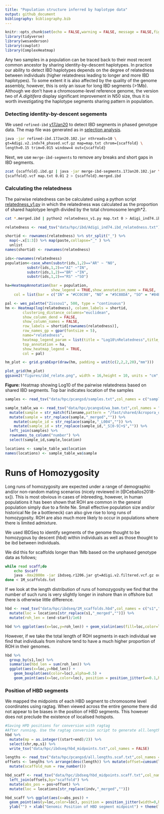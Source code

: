 ```yaml
---
title: "Population structure inferred by haplotype data"
output: github_document
bibliography: bibliography.bib
---
```


```r
knitr::opts_chunk$set(echo = FALSE,warning = FALSE, message = FALSE,fig.retina = 2)
library(tidyverse)
library(wesanderson)
library(cowplot)
library(ComplexHeatmap)
```

Any two samples in a population can be traced back to their most recent common ancestor by sharing identity-by-descent haplotypes. In practice our ability to detect IBD haplotypes depends on the degree of relatedness between individuals (higher relatedness leading to longer and more IBD haplotypes).  To some extent it is also affected by the quality of the genome assembly, however, this is only an issue for long IBD segments (>1Mb). Although we don't have a chromosome-level reference genome, the version two of *A.digitifera* display significant improvement in N50 size, thus it is worth investigating the haplotype segments sharing pattern in population.

### Detecting identity-by-descent segements
We used `refined-ibd` [v17Jan20](https://faculty.washington.edu/browning/refined-ibd.html) to detect IBD segments in phased genotype data. The map file was generated as in [selection analysis](06.selection_analysis.md).

```bash
java -jar refined-ibd.17Jan20.102.jar nthreads=10 \
gt=Adigi.v2.indv74_phased.vcf.gz map=map.txt chrom={scaffold} \
length=0.15 trim=0.015 window=4 out={scaffold}
```

Next, we use `merge-ibd-segments` to remove any breaks and short gaps in IBD segments.
```bash
zcat {scaffold}.ibd.gz | java -jar merge-ibd-segments.17Jan20.102.jar \
{scaffold}.vcf map.txt 0.01 2 > {scaffold}.merged.ibd
```
### Calculating the relatedness
The pairwise relatedness can be calculated using a python script [relatedness_v1.py](http://faculty.washington.edu/sguy/ibd_relatedness.html) in which the relatedness was calculated as the proportion of shared haplotype length divided by the total chromosome length*2.
```bash
cat *.merged.ibd | python2 relatedness_v1.py map.txt 0 > Adigi_ind74.ibd_relatedness.txt
```

```r
relatedness <- read_tsv("data/hpc/ibd/Adigi_ind74.ibd_relatedness.txt") %>% column_to_rownames("ID") %>% as.matrix()

shortid <- rownames(relatedness) %>% str_split("_") %>% 
  map(~.x[1:3]) %>% map(paste,collapse="_" ) %>% 
  unlist
names(shortid) <- rownames(relatedness)

ids<-rownames(relatedness) 
population<-case_when(substr(ids,1,2)=="AR" ~ "NO",
          substr(ids,1,2)=="AI" ~"IN",
          substr(ids,1,2)=="BR" ~"IN",
          substr(ids,1,2)=="RS" ~"SO")

ha=HeatmapAnnotation(bar = population,
                     show_legend = TRUE,show_annotation_name = FALSE,
    col = list(bar = c("IN" = "#CC0C00", "NO" = "#5C88DA", "SO" = "#84BD00")))

pal <- wes_palette("Zissou1", 500, type = "continuous")
hm <- Heatmap(log(relatedness), column_labels = shortid,
        clustering_distance_columns="euclidean",
        show_column_dend = FALSE,
        show_column_names = FALSE,
        row_labels = shortid[rownames(relatedness)],
        row_names_gp = gpar(fontsize = 5),
        name="relatedness",
        heatmap_legend_param = list(title = "Log10\nRelatedness",title_gp = gpar(fontsize = 8)),
        top_annotation = ha,
        show_heatmap_legend = TRUE,
        col = pal)

hm_plot <- grid.grabExpr(draw(hm, padding = unit(c(2,2,2,20),"mm")))

plot_grid(hm_plot)
ggsave2("figures/ibd_relate.png", width = 16,height = 10, units = "cm", dpi = 300)
```

**Figure:** Heatmap showing Log10 of the pairwise relatedness based on shared IBD segments. Top bar indicates location of the samples


```r
samples <- read_tsv("data/hpc/pcangsd/samples.txt",col_names = c("sample_id","location","mapping_rate","mean_mapping_depth","genome_cov"))

sample_table_wa <- read_tsv("data/hpc/pcangsd/wa_bam.txt",col_names = "filename") %>%
  mutate(sample = str_match(filename,pattern = "/fast/shared/Acropora_digitifera_wgs_bamfile/[A-Z]+/(.*)_aligned")[,2]) %>% 
  mutate(sample = str_replace(sample,"_merged","")) %>% 
    mutate(sample_id = str_replace(sample,"_L004","")) %>% 
    mutate(sample_id = str_replace(sample_id,"_S[0-9]+$","")) %>% 
  left_join(samples) %>% 
  rownames_to_column("number") %>% 
  select(sample_id,sample,location)

locations <- sample_table_wa$location
names(locations) <- sample_table_wa$sample

```

# Runs of Homozygosity

Long runs of homozygosity are expected under a range of demographic and/or non-random mating scenarios (nicely reviewed in [@Ceballos2018-sx]).  This is most obvious in cases of inbreeding, however, in human populations it has been shown that ROH are common in the general population simply due to a finite Ne.  Small effective population size and/or historical Ne (ie a bottleneck) can also give rise to long runs of homozygosity. ROH are also much more likely to occur in populations where there is limited admixture. 

We used IBDSeq to identify segments of the genome thought to be homozygous by descent (hbd) within individuals as well as those thought to be ibd between individuals. 

We did this for scaffolds longer than 1Mb based on the unphased genotype data as follows;
```bash
while read scaff;do
	echo $scaff
	java -Xmx2000m -jar ibdseq.r1206.jar gt=Adigi.v2.filtered.vcf.gz out=${scaff} nthreads=4 chrom=${scaff}
done < 1M_scaffolds.txt
```

If we look at the length distribution of runs of homozygosity we find that the number of such runs is very slightly longer in inshore than in offshore but there is otherwise little difference. 

```r
hbd <- read_tsv("data/hpc/ibdseq/1M_scaffolds.hbd",col_names = c("s1","h1","s2","h2","chr","start","end","LOD")) %>% 
  mutate(loc = locations[str_replace(s1,"_merged","")]) %>% 
  mutate(roh_len = (end-start)/1e6)

hbd %>% ggplot(aes(x=loc,y=roh_len)) + geom_violin(aes(fill=loc,color=loc))
```

However, if we take the total length of ROH segments in each individual we find that individuals from inshore tend to have a much higher proportion of ROH in their genomes. 

```r
hbd %>% 
  group_by(s1,loc) %>% 
  summarise(hbd_len = sum(roh_len)) %>% 
  ggplot(aes(x=loc,y=hbd_len)) + 
    geom_boxplot(aes(color=loc),alpha=0.5) +
    geom_point(aes(x=loc,color=loc), position = position_jitter(w=0.1,h=0))
```

### Position of HBD segments

We mapped the midpoints of each HBD segment to chromosome level coordinates using ragtag.  When viewed across the entire genome there did not appear to be biases in the position of HBD segments.  This however does not preclude the existence of localised hotspots.

```r
#Saving HPD positions for conversion with ragtag 
#After running. Use the ragtag conversion script to generate all.lengths.scaf.txt (used in next code block)
hbd %>% 
  mutate(mp = as.integer((start+end)/2)) %>% 
  select(chr,mp,s1) %>% 
  write_tsv("data/hpc/ibdseq/hbd_midpoints.txt",col_names = FALSE)
```

```r
lengths <- read_tsv("data/hpc/pcangsd/all.lengths.scaf.txt",col_names = c("scaffold","length"))
offsets <- lengths %>% arrange(desc(length)) %>% mutate(offset=cumsum(length)-length) %>% 
  mutate(scaffold_num = row_number())

hbd_scaff <- read_tsv("data/hpc/ibdseq/hbd_midpoints.scaff.txt",col_names = c("scaffold","pos","indv")) %>% 
  left_join(offsets,by="scaffold") %>% 
  mutate(abs_pos = pos+offset) %>% 
  mutate(loc = locations[str_replace(indv,"_merged","")])

hbd_scaff %>% ggplot(aes(x=abs_pos)) + 
  geom_point(aes(y=loc,color=loc), position = position_jitter(width=0,height = 0.4),size=0.2) +
  ylab("") + xlab("Genomic Position of HBD segment midpoint") + theme(legend.title = element_blank())
```




